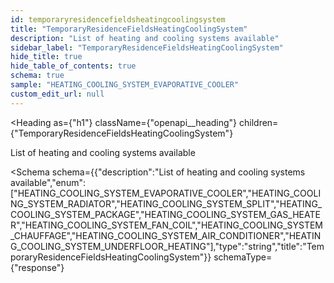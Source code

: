 ```yaml
---
id: temporaryresidencefieldsheatingcoolingsystem
title: "TemporaryResidenceFieldsHeatingCoolingSystem"
description: "List of heating and cooling systems available"
sidebar_label: "TemporaryResidenceFieldsHeatingCoolingSystem"
hide_title: true
hide_table_of_contents: true
schema: true
sample: "HEATING_COOLING_SYSTEM_EVAPORATIVE_COOLER"
custom_edit_url: null
---
```



<Heading
  as={"h1"}
  className={"openapi__heading"}
  children={"TemporaryResidenceFieldsHeatingCoolingSystem"}
>
</Heading>



List of heating and cooling systems available

<Schema
  schema={{"description":"List of heating and cooling systems available","enum":["HEATING_COOLING_SYSTEM_EVAPORATIVE_COOLER","HEATING_COOLING_SYSTEM_RADIATOR","HEATING_COOLING_SYSTEM_SPLIT","HEATING_COOLING_SYSTEM_PACKAGE","HEATING_COOLING_SYSTEM_GAS_HEATER","HEATING_COOLING_SYSTEM_FAN_COIL","HEATING_COOLING_SYSTEM_CHAUFFAGE","HEATING_COOLING_SYSTEM_AIR_CONDITIONER","HEATING_COOLING_SYSTEM_UNDERFLOOR_HEATING"],"type":"string","title":"TemporaryResidenceFieldsHeatingCoolingSystem"}}
  schemaType={"response"}
>
  
</Schema>
            